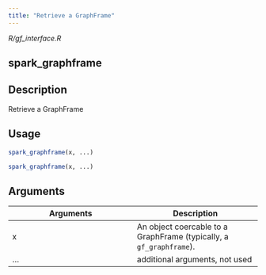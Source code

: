 ```yaml
---
title: "Retrieve a GraphFrame"
---
```


*R/gf_interface.R*

## spark_graphframe

## Description
Retrieve a GraphFrame 


## Usage
```r
spark_graphframe(x, ...) 

spark_graphframe(x, ...) 
```

## Arguments
|Arguments|Description|
|---|---|
| x | An object coercable to a GraphFrame (typically, a `gf_graphframe`). |
| ... | additional arguments, not used |







